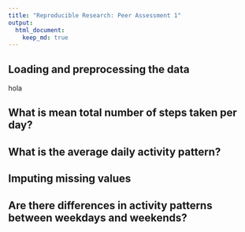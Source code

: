 ```yaml
---
title: "Reproducible Research: Peer Assessment 1"
output: 
  html_document:
    keep_md: true
---
```



## Loading and preprocessing the data
hola


## What is mean total number of steps taken per day?



## What is the average daily activity pattern?



## Imputing missing values



## Are there differences in activity patterns between weekdays and weekends?
